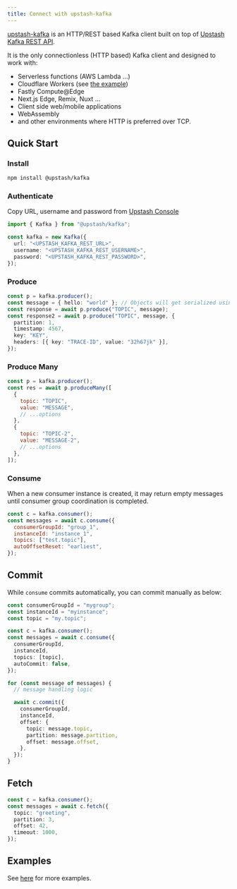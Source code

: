```yaml
---
title: Connect with upstash-kafka
---
```


[upstash-kafka](https://github.com/upstash/upstash-kafka/blob/master/README.md)
is an HTTP/REST based Kafka client built on top of
[Upstash Kafka REST API](https://docs.upstash.com/kafka/rest).

It is the only connectionless (HTTP based) Kafka client and designed to work
with:

- Serverless functions (AWS Lambda ...)
- Cloudflare Workers (see
  [the example](https://github.com/upstash/upstash-kafka/tree/main/examples/cloudflare-workers))
- Fastly Compute@Edge
- Next.js Edge, Remix, Nuxt ...
- Client side web/mobile applications
- WebAssembly
- and other environments where HTTP is preferred over TCP.

## Quick Start

### Install

```bash
npm install @upstash/kafka
```

### Authenticate

Copy URL, username and password from
[Upstash Console](https://console.upstash.com)

```typescript
import { Kafka } from "@upstash/kafka";

const kafka = new Kafka({
  url: "<UPSTASH_KAFKA_REST_URL>",
  username: "<UPSTASH_KAFKA_REST_USERNAME>",
  password: "<UPSTASH_KAFKA_REST_PASSWORD>",
});
```

### Produce

```typescript
const p = kafka.producer();
const message = { hello: "world" }; // Objects will get serialized using `JSON.stringify`
const response = await p.produce("TOPIC", message);
const response2 = await p.produce("TOPIC", message, {
  partition: 1,
  timestamp: 4567,
  key: "KEY",
  headers: [{ key: "TRACE-ID", value: "32h67jk" }],
});
```

### Produce Many

```javascript
const p = kafka.producer();
const res = await p.produceMany([
  {
    topic: "TOPIC",
    value: "MESSAGE",
    // ...options
  },
  {
    topic: "TOPIC-2",
    value: "MESSAGE-2",
    // ...options
  },
]);
```

### Consume

<Note>
  When a new consumer instance is created, it may return empty messages until
  consumer group coordination is completed.
</Note>

```javascript
const c = kafka.consumer();
const messages = await c.consume({
  consumerGroupId: "group_1",
  instanceId: "instance_1",
  topics: ["test.topic"],
  autoOffsetReset: "earliest",
});
```

## Commit

While `consume` commits automatically, you can commit manually as below:

```typescript
const consumerGroupId = "mygroup";
const instanceId = "myinstance";
const topic = "my.topic";

const c = kafka.consumer();
const messages = await c.consume({
  consumerGroupId,
  instanceId,
  topics: [topic],
  autoCommit: false,
});

for (const message of messages) {
  // message handling logic

  await c.commit({
    consumerGroupId,
    instanceId,
    offset: {
      topic: message.topic,
      partition: message.partition,
      offset: message.offset,
    },
  });
}
```

## Fetch

```typescript
const c = kafka.consumer();
const messages = await c.fetch({
  topic: "greeting",
  partition: 3,
  offset: 42,
  timeout: 1000,
});
```

## Examples

See [here](https://github.com/upstash/upstash-kafka/tree/main/examples) for more
examples.
